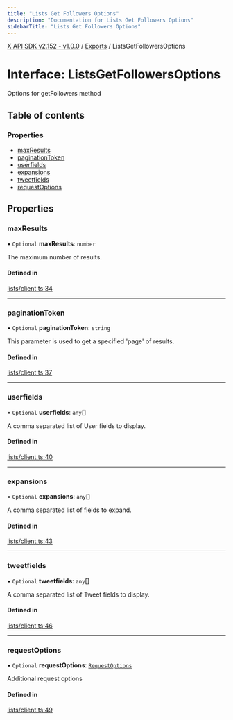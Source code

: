 ```yaml
---
title: "Lists Get Followers Options"
description: "Documentation for Lists Get Followers Options"
sidebarTitle: "Lists Get Followers Options"
---
```


[X API SDK v2.152 - v1.0.0](../README.md) / [Exports](../modules.md) / ListsGetFollowersOptions

# Interface: ListsGetFollowersOptions

Options for getFollowers method

## Table of contents

### Properties

- [maxResults](ListsGetFollowersOptions.md#maxresults)
- [paginationToken](ListsGetFollowersOptions.md#paginationtoken)
- [userfields](ListsGetFollowersOptions.md#userfields)
- [expansions](ListsGetFollowersOptions.md#expansions)
- [tweetfields](ListsGetFollowersOptions.md#tweetfields)
- [requestOptions](ListsGetFollowersOptions.md#requestoptions)

## Properties

### maxResults

• `Optional` **maxResults**: `number`

The maximum number of results.

#### Defined in

[lists/client.ts:34](https://github.com/xdevplatform/xdk/blob/ad4172ef5f68f089e0f077a190b271016dd35bf7/xdk/typescript/src/lists/client.ts#L34)

___

### paginationToken

• `Optional` **paginationToken**: `string`

This parameter is used to get a specified 'page' of results.

#### Defined in

[lists/client.ts:37](https://github.com/xdevplatform/xdk/blob/ad4172ef5f68f089e0f077a190b271016dd35bf7/xdk/typescript/src/lists/client.ts#L37)

___

### userfields

• `Optional` **userfields**: `any`[]

A comma separated list of User fields to display.

#### Defined in

[lists/client.ts:40](https://github.com/xdevplatform/xdk/blob/ad4172ef5f68f089e0f077a190b271016dd35bf7/xdk/typescript/src/lists/client.ts#L40)

___

### expansions

• `Optional` **expansions**: `any`[]

A comma separated list of fields to expand.

#### Defined in

[lists/client.ts:43](https://github.com/xdevplatform/xdk/blob/ad4172ef5f68f089e0f077a190b271016dd35bf7/xdk/typescript/src/lists/client.ts#L43)

___

### tweetfields

• `Optional` **tweetfields**: `any`[]

A comma separated list of Tweet fields to display.

#### Defined in

[lists/client.ts:46](https://github.com/xdevplatform/xdk/blob/ad4172ef5f68f089e0f077a190b271016dd35bf7/xdk/typescript/src/lists/client.ts#L46)

___

### requestOptions

• `Optional` **requestOptions**: [`RequestOptions`](RequestOptions.md)

Additional request options

#### Defined in

[lists/client.ts:49](https://github.com/xdevplatform/xdk/blob/ad4172ef5f68f089e0f077a190b271016dd35bf7/xdk/typescript/src/lists/client.ts#L49)
